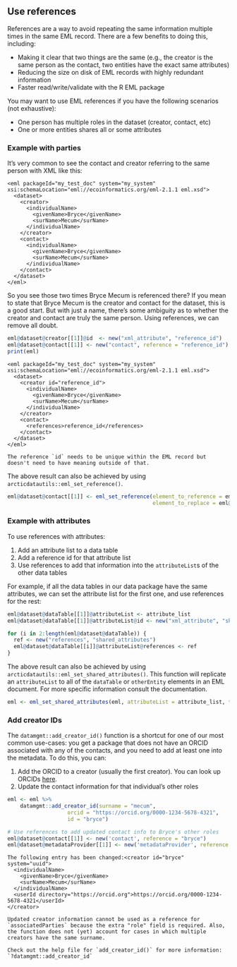## Use references

References are a way to avoid repeating the same information multiple times in the same EML record. There are a few benefits to doing this, including:
    
-   Making it clear that two things are the same (e.g., the creator is the same person as the contact, two entities have the exact same attributes)
-   Reducing the size on disk of EML records with highly redundant information
-   Faster read/write/validate with the R EML package

You may want to use EML references if you have the following scenarios (not exhaustive):
    
-   One person has multiple roles in the dataset (creator, contact, etc)
-   One or more entities shares all or some attributes

### Example with parties

It's very common to see the contact and creator referring to the same person with XML like this:
    
```
<eml packageId="my_test_doc" system="my_system" xsi:schemaLocation="eml://ecoinformatics.org/eml-2.1.1 eml.xsd">
  <dataset>
    <creator>
      <individualName>
        <givenName>Bryce</givenName>
        <surName>Mecum</surName>
      </individualName>
    </creator>
    <contact>
      <individualName>
        <givenName>Bryce</givenName>
        <surName>Mecum</surName>
      </individualName>
    </contact>
  </dataset>
</eml>
```

So you see those two times Bryce Mecum is referenced there? If you mean to state that Bryce Mecum is the creator and contact for the dataset, this is a good start. But with just a name, there's some ambiguity as to whether the creator and contact are truly the same person. Using references, we can remove all doubt.

``` r
eml@dataset@creator[[1]]@id  <- new("xml_attribute", "reference_id")
eml@dataset@contact[[1]] <- new("contact", reference = "reference_id")
print(eml)
```

```
<eml packageId="my_test_doc" system="my_system" xsi:schemaLocation="eml://ecoinformatics.org/eml-2.1.1 eml.xsd">
  <dataset>
    <creator id="reference_id">
      <individualName>
        <givenName>Bryce</givenName>
        <surName>Mecum</surName>
      </individualName>
    </creator>
    <contact>
      <references>reference_id</references>
    </contact>
  </dataset>
</eml>
```


```block
The reference `id` needs to be unique within the EML record but doesn't need to have meaning outside of that.
```

The above result can also be achieved by using `arcticdatautils::eml_set_reference()`. 

```r
eml@dataset@contact[[1]] <- eml_set_reference(element_to_reference = eml@dataset@creator[[1]],
                                              element_to_replace = eml@dataset@contact[[1]])
```

### Example with attributes

To use references with attributes:

1. Add an attribute list to a data table
2. Add a reference id for that attribute list
3. Use references to add that information into the `attributeList`s of the other data tables

For example, if all the data tables in our data package have the same attributes, we can set the attribute list for the first one, and use references for the rest:

``` r
eml@dataset@dataTable[[1]]@attributeList <- attribute_list
eml@dataset@dataTable[[1]]@attributeList@id <- new("xml_attribute", "shared_attributes")

for (i in 2:length(eml@dataset@dataTable)) {
  ref <- new("references", "shared_attributes")
  eml@dataset@dataTable[[i]]@attributeList@references <- ref
}
```

The above result can also be achieved by using `arcticdatautils::eml_set_shared_attributes()`. This function will replicate an `attributeList` to all of the `dataTable` or `otherEntity` elements in an EML document. For more specific information consult the documentation. 

```r
eml <- eml_set_shared_attributes(eml, attributeList = attribute_list, type = 'dataTable')
```

### Add creator IDs

The `datamgmt::add_creator_id()` function is a shortcut for one of our most common use-cases: you get a package that does not have an ORCID associated with any of the contacts, and you need to add at least one into the metadata. To do this, you can:

1. Add the ORCID to a creator (usually the first creator). You can look up ORCIDs [here](https://orcid.org/orcid-search/search). 
2. Update the contact information for that individual's other roles

```r
eml <- eml %>%
    datamgmt::add_creator_id(surname = "mecum",
                   orcid = "https://orcid.org/0000-1234-5678-4321",
                   id = "bryce")

# Use references to add updated contact info to Bryce's other roles
eml@dataset@contact[[1]] <- new('contact', reference = "bryce")
eml@dataset@metadataProvider[[1]] <- new('metadataProvider', reference = "bryce")
```

```
The following entry has been changed:<creator id="bryce" system="uuid">
  <individualName>
    <givenName>Bryce</givenName>
    <surName>Mecum</surName>
  </individualName>
  <userId directory="https://orcid.org">https://orcid.org/0000-1234-5678-4321</userId>
</creator>
```

```block
Updated creator information cannot be used as a reference for `associatedParties` because the extra "role" field is required. Also, the function does not (yet) account for cases in which multiple creators have the same surname.

Check out the help file for `add_creator_id()` for more information: 
`?datamgmt::add_creator_id`
```
